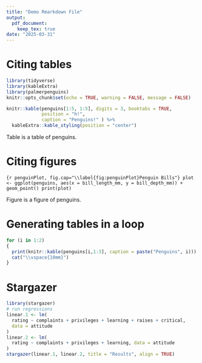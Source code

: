 ```yaml
---
title: "Demo Rmarkdown File"
output:
  pdf_document:
    keep_tex: true
date: "2025-03-31"
---
```


# Citing tables

```r
library(tidyverse)
library(kableExtra)
library(palmerpenguins)
knitr::opts_chunk$set(echo = TRUE, warning = FALSE, message = FALSE)
```

```r
knitr::kable(penguins[1:5, 1:5], digits = 3, booktabs = TRUE, 
             position = "h!", 
             caption = "Penguins!" ) %>%
  kableExtra::kable_styling(position = "center")
```

Table \ref{tab:penguinTable} is a table of penguins.

# Citing figures

```{r penguinPlot, fig.cap="\\label{fig:penguinPlot}Penguin Bills"}
plot <- ggplot(penguins, aes(x = bill_length_mm, y = bill_depth_mm)) + 
  geom_point()
print(plot)
```

Figure \ref{fig:penguinPlot} is a figure of penguins.

# Generating tables in a loop

```r
for (i in 1:2)
{
  print(knitr::kable(penguins[i,1:3], caption = paste("Penguins", i)))
  cat("\\vspace{10mm}")
}
```

# Stargazer

```r
library(stargazer)
# run regressions
linear.1 <- lm(
  rating ~ complaints + privileges + learning + raises + critical,
  data = attitude
)
linear.2 <- lm(
  rating ~ complaints + privileges + learning, data = attitude
)
stargazer(linear.1, linear.2, title = "Results", align = TRUE)
```
